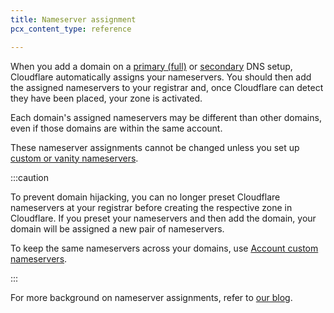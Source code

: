 ```yaml
---
title: Nameserver assignment
pcx_content_type: reference

---
```


When you add a domain on a [primary (full)](/dns/zone-setups/full-setup/) or [secondary](/dns/zone-setups/zone-transfers/cloudflare-as-secondary/) DNS setup, Cloudflare automatically assigns your nameservers. You should then add the assigned nameservers to your registrar and, once Cloudflare can detect they have been placed, your zone is activated.

Each domain's assigned nameservers may be different than other domains, even if those domains are within the same account.

These nameserver assignments cannot be changed unless you set up [custom or vanity nameservers](/dns/nameservers/custom-nameservers/).

:::caution


To prevent domain hijacking, you can no longer preset Cloudflare nameservers at your registrar before creating the respective zone in Cloudflare. If you preset your nameservers and then add the domain, your domain will be assigned a new pair of nameservers.

To keep the same nameservers across your domains, use [Account custom nameservers](/dns/nameservers/custom-nameservers/account-custom-nameservers/).


:::

For more background on nameserver assignments, refer to [our blog](https://blog.cloudflare.com/whats-the-story-behind-the-names-of-cloudflares-name-servers/).
